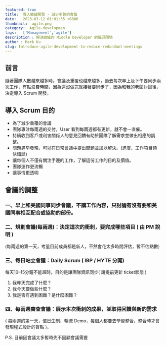 ```yaml
---
featured: true
title:  導入敏捷開發 - 減少多餘的會議
date:   2023-03-12 01:01:35 +0800
thumbnail:  agile.png
category:  Agile-developmen
tags:   ['Management','agile']
description : 解決組織的 Middle Developer 的職涯困境
author : Mark Ku
slug: Introduce-agile-development-to-reduce-redundant-meetings
---
```

## 前言
隨著團隊人數越來越多時，會議及重覆也越來越多，過去每次早上及下午要同步兩次工作，有點浪費時間，因為還沒做完就接著要同步了，因為和我的老闆討論後，決定導入 Scrum 開發。

## 導入 Scrum 目的
* 為了減少重覆的會議
* 團隊專注每兩週的交付，User 看到每兩週都有更新，就不會一直催。
* 持續收到客戶或利害關係人的意見回饋有助於團隊了解需求並做出相應的調整。
* 問題遲早發現，可以在日常會議中提出問題並加以解決。(進度、工作項目預估錯誤)
* 讓每個人不僅有關注手邊的工作，了解這份工作的目的及價值。
* 團隊運作更流暢
* 讓事情更透明

## 會議的調整

### 一、早上和美國同事同步會議，不講工作內容，只討論有沒有要和美國同事相互配合或協助的部份。

### 二、規劃會議(每兩週)：決定這次的衝刺，要完成哪些項目 ( 由 PM 說明 )
(每兩週的第一天，考量目前成員都是新人，不然會花太多時間評估，暫不估點數)

### 三、每日站立會議：Daily Scrum ( IBP / HYTE 分開)
每天10–15分鐘不能超時，目的是讓團隊資訊同步( 請提前更新 ticket狀態 )

1. 我昨天完成了什麼？
2. 我今天要做些什麼？
3. 我是否有遇到困難？是什麼困難？

###  四、每兩週審查會議：展示本次衝刺的成果，並取得回饋與新的需求
( 每兩週的第一天，值日生制，輪流 Demo，每個人都要去學習整合，整合時才會發現程式設計的盲點 )。

P.S. 目前因會議太多暫時先不回顧會議需要




